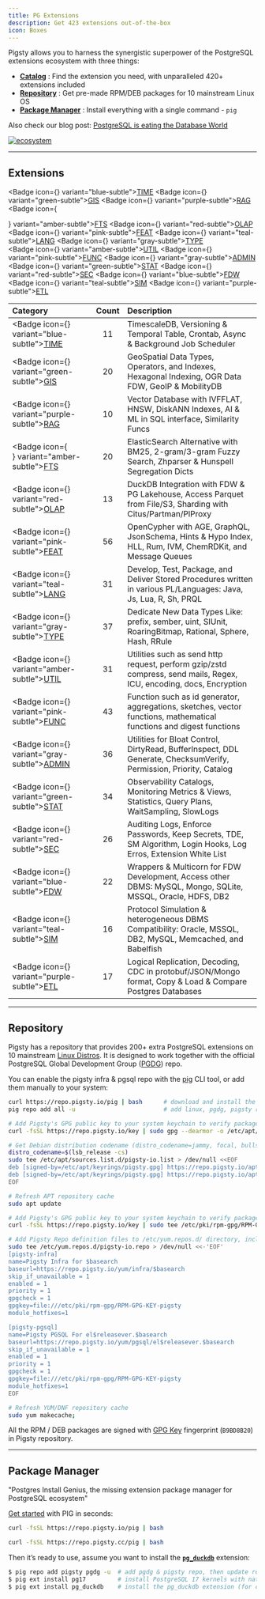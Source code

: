 ```yaml
---
title: PG Extensions
description: Get 423 extensions out-of-the-box
icon: Boxes
---
```


Pigsty allows you to harness the synergistic superpower of the PostgreSQL extensions ecosystem with three things:

- [**Catalog**](https://ext.pgsty.com/list) : Find the extension you need, with unparalleled 420+ extensions included
- [**Repository**](https://ext.pgsty.com/repo) : Get pre-made RPM/DEB packages for 10 mainstream Linux OS
- [**Package Manager**](https://ext.pgsty.com/pig) : Install everything with a single command - `pig`

Also check our blog post: [PostgreSQL is eating the Database World](https://medium.com/@fengruohang/postgres-is-eating-the-database-world-157c204dcfc4)

[![ecosystem](/img/pigsty/ecosystem.gif)](https://medium.com/@fengruohang/postgres-is-eating-the-database-world-157c204dcfc4)

--------

## Extensions


<Badge icon={<Clock />}               variant="blue-subtle"><a   href="https://ext.pgsty.com/cate/time" className="no-underline">TIME</a></Badge>
<Badge icon={<Globe />}               variant="green-subtle"><a  href="https://ext.pgsty.com/cate/gis" className="no-underline">GIS</a></Badge>
<Badge icon={<Brain />}               variant="purple-subtle"><a href="https://ext.pgsty.com/cate/rag" className="no-underline">RAG</a></Badge>
<Badge icon={<Search />}              variant="amber-subtle"><a  href="https://ext.pgsty.com/cate/fts" className="no-underline">FTS</a></Badge>
<Badge icon={<ChartNoAxesCombined />} variant="red-subtle"><a    href="https://ext.pgsty.com/cate/olap" className="no-underline">OLAP</a></Badge>
<Badge icon={<Sparkles />}            variant="pink-subtle"><a   href="https://ext.pgsty.com/cate/feat" className="no-underline">FEAT</a></Badge>
<Badge icon={<BookA />}               variant="teal-subtle"><a   href="https://ext.pgsty.com/cate/lang" className="no-underline">LANG</a></Badge>
<Badge icon={<Boxes />}               variant="gray-subtle"><a   href="https://ext.pgsty.com/cate/type" className="no-underline">TYPE</a></Badge><br />
<Badge icon={<Wrench />}              variant="amber-subtle"><a  href="https://ext.pgsty.com/cate/util" className="no-underline">UTIL</a></Badge>
<Badge icon={<Variable />}            variant="pink-subtle"><a   href="https://ext.pgsty.com/cate/func" className="no-underline">FUNC</a></Badge>
<Badge icon={<Landmark />}            variant="gray-subtle"><a   href="https://ext.pgsty.com/cate/admin" className="no-underline">ADMIN</a></Badge>
<Badge icon={<Activity />}            variant="green-subtle"><a  href="https://ext.pgsty.com/cate/stat" className="no-underline">STAT</a></Badge>
<Badge icon={<Shield />}              variant="red-subtle"><a    href="https://ext.pgsty.com/cate/sec" className="no-underline">SEC</a></Badge>
<Badge icon={<FileInput />}           variant="blue-subtle"><a   href="https://ext.pgsty.com/cate/fdw" className="no-underline">FDW</a></Badge>
<Badge icon={<Shell />}               variant="teal-subtle"><a   href="https://ext.pgsty.com/cate/sim" className="no-underline">SIM</a></Badge>
<Badge icon={<Truck />}               variant="purple-subtle"><a href="https://ext.pgsty.com/cate/etl" className="no-underline">ETL</a></Badge>

| Category | Count | Description |
|:---------|:-----:|:------------|
| <Badge icon={<Clock />} variant="blue-subtle"><a href="https://ext.pgsty.com/cate/time" className="no-underline">TIME</a></Badge> | 11 | TimescaleDB, Versioning & Temporal Table, Crontab, Async & Background Job Scheduler |
| <Badge icon={<Globe />} variant="green-subtle"><a href="https://ext.pgsty.com/cate/gis" className="no-underline">GIS</a></Badge> | 20 | GeoSpatial Data Types, Operators, and Indexes, Hexagonal Indexing, OGR Data FDW, GeoIP & MobilityDB |
| <Badge icon={<Brain />} variant="purple-subtle"><a href="https://ext.pgsty.com/cate/rag" className="no-underline">RAG</a></Badge> | 10 | Vector Database with IVFFLAT, HNSW, DiskANN Indexes, AI & ML in SQL interface, Similarity Funcs |
| <Badge icon={<Search />} variant="amber-subtle"><a href="https://ext.pgsty.com/cate/fts" className="no-underline">FTS</a></Badge> | 20 | ElasticSearch Alternative with BM25, 2-gram/3-gram Fuzzy Search, Zhparser & Hunspell Segregation Dicts |
| <Badge icon={<ChartNoAxesCombined />} variant="red-subtle"><a href="https://ext.pgsty.com/cate/olap" className="no-underline">OLAP</a></Badge> | 13 | DuckDB Integration with FDW & PG Lakehouse, Access Parquet from File/S3, Sharding with Citus/Partman/PlProxy |
| <Badge icon={<Sparkles />} variant="pink-subtle"><a href="https://ext.pgsty.com/cate/feat" className="no-underline">FEAT</a></Badge> | 56 | OpenCypher with AGE, GraphQL, JsonSchema, Hints & Hypo Index, HLL, Rum, IVM, ChemRDKit, and Message Queues |
| <Badge icon={<BookA />} variant="teal-subtle"><a href="https://ext.pgsty.com/cate/lang" className="no-underline">LANG</a></Badge> | 31 | Develop, Test, Package, and Deliver Stored Procedures written in various PL/Languages: Java, Js, Lua, R, Sh, PRQL |
| <Badge icon={<Boxes />} variant="gray-subtle"><a href="https://ext.pgsty.com/cate/type" className="no-underline">TYPE</a></Badge> | 37 | Dedicate New Data Types Like: prefix, sember, uint, SIUnit, RoaringBitmap, Rational, Sphere, Hash, RRule |
| <Badge icon={<Wrench />} variant="amber-subtle"><a href="https://ext.pgsty.com/cate/util" className="no-underline">UTIL</a></Badge> | 31 | Utilities such as send http request, perform gzip/zstd compress, send mails, Regex, ICU, encoding, docs, Encryption |
| <Badge icon={<Variable />} variant="pink-subtle"><a href="https://ext.pgsty.com/cate/func" className="no-underline">FUNC</a></Badge> | 43 | Function such as id generator, aggregations, sketches, vector functions, mathematical functions and digest functions |
| <Badge icon={<Landmark />} variant="gray-subtle"><a href="https://ext.pgsty.com/cate/admin" className="no-underline">ADMIN</a></Badge> | 36 | Utilities for Bloat Control, DirtyRead, BufferInspect, DDL Generate, ChecksumVerify, Permission, Priority, Catalog |
| <Badge icon={<Activity />} variant="green-subtle"><a href="https://ext.pgsty.com/cate/stat" className="no-underline">STAT</a></Badge> | 34 | Observability Catalogs, Monitoring Metrics & Views, Statistics, Query Plans, WaitSampling, SlowLogs |
| <Badge icon={<Shield />} variant="red-subtle"><a href="https://ext.pgsty.com/cate/sec" className="no-underline">SEC</a></Badge> | 26 | Auditing Logs, Enforce Passwords, Keep Secrets, TDE, SM Algorithm, Login Hooks, Log Erros, Extension White List |
| <Badge icon={<FileInput />} variant="blue-subtle"><a href="https://ext.pgsty.com/cate/fdw" className="no-underline">FDW</a></Badge> | 22 | Wrappers & Multicorn for FDW Development, Access other DBMS: MySQL, Mongo, SQLite, MSSQL, Oracle, HDFS, DB2 |
| <Badge icon={<Shell />} variant="teal-subtle"><a href="https://ext.pgsty.com/cate/sim" className="no-underline">SIM</a></Badge> | 16 | Protocol Simulation & heterogeneous DBMS Compatibility: Oracle, MSSQL, DB2, MySQL, Memcached, and Babelfish |
| <Badge icon={<Truck />} variant="purple-subtle"><a href="https://ext.pgsty.com/cate/etl" className="no-underline">ETL</a></Badge> | 17 | Logical Replication, Decoding, CDC in protobuf/JSON/Mongo format, Copy & Load & Compare Postgres Databases |


--------

## Repository

Pigsty has a repository that provides 200+ extra PostgreSQL extensions on 10 mainstream [Linux Distros](/prepare/linux/).
It is designed to work together with the official PostgreSQL Global Development Group ([PGDG](https://www.postgresql.org/download/linux/)) repo.

You can enable the pigsty infra & pgsql repo with the [pig](https://ext.pgsty.com/pig) CLI tool, or add them manually to your system:

```bash tab="pig"
curl https://repo.pigsty.io/pig | bash      # download and install the pig CLI tool
pig repo add all -u                         # add linux, pgdg, pigsty repo and update cache
```
```bash tab="apt"
# Add Pigsty's GPG public key to your system keychain to verify package signatures
curl -fsSL https://repo.pigsty.io/key | sudo gpg --dearmor -o /etc/apt/keyrings/pigsty.gpg

# Get Debian distribution codename (distro_codename=jammy, focal, bullseye, bookworm), and write the corresponding upstream repository address to the APT List file
distro_codename=$(lsb_release -cs)
sudo tee /etc/apt/sources.list.d/pigsty-io.list > /dev/null <<EOF
deb [signed-by=/etc/apt/keyrings/pigsty.gpg] https://repo.pigsty.io/apt/infra generic main
deb [signed-by=/etc/apt/keyrings/pigsty.gpg] https://repo.pigsty.io/apt/pgsql/${distro_codename} ${distro_codename} main
EOF

# Refresh APT repository cache
sudo apt update
```
```bash tab="yum"
# Add Pigsty's GPG public key to your system keychain to verify package signatures
curl -fsSL https://repo.pigsty.io/key | sudo tee /etc/pki/rpm-gpg/RPM-GPG-KEY-pigsty >/dev/null

# Add Pigsty Repo definition files to /etc/yum.repos.d/ directory, including two repositories
sudo tee /etc/yum.repos.d/pigsty-io.repo > /dev/null <<-'EOF'
[pigsty-infra]
name=Pigsty Infra for $basearch
baseurl=https://repo.pigsty.io/yum/infra/$basearch
skip_if_unavailable = 1
enabled = 1
priority = 1
gpgcheck = 1
gpgkey=file:///etc/pki/rpm-gpg/RPM-GPG-KEY-pigsty
module_hotfixes=1

[pigsty-pgsql]
name=Pigsty PGSQL For el$releasever.$basearch
baseurl=https://repo.pigsty.io/yum/pgsql/el$releasever.$basearch
skip_if_unavailable = 1
enabled = 1
priority = 1
gpgcheck = 1
gpgkey=file:///etc/pki/rpm-gpg/RPM-GPG-KEY-pigsty
module_hotfixes=1
EOF

# Refresh YUM/DNF repository cache
sudo yum makecache;
```

All the RPM / DEB packages are signed with [GPG Key](https://ext.pgsty.com/repo/gpg) fingerprint (`B9BD8B20`) in Pigsty repository.


--------

## Package Manager

"Postgres Install Genius, the missing extension package manager for PostgreSQL ecosystem"

[Get started](https://ext.pgsty.com/pig/start) with PIG in seconds:

```bash tab="default"
curl -fsSL https://repo.pigsty.io/pig | bash
```
```bash tab="mirror"
curl -fsSL https://repo.pigsty.cc/pig | bash
```

Then it’s ready to use, assume you want to install the [**`pg_duckdb`**](https://ext.pgsty.com/e/pg_duckdb/) extension:

```bash
$ pig repo add pigsty pgdg -u  # add pgdg & pigsty repo, then update repo cache
$ pig ext install pg17         # install PostgreSQL 17 kernels with native PGDG packages
$ pig ext install pg_duckdb    # install the pg_duckdb extension (for current pg17)
```


